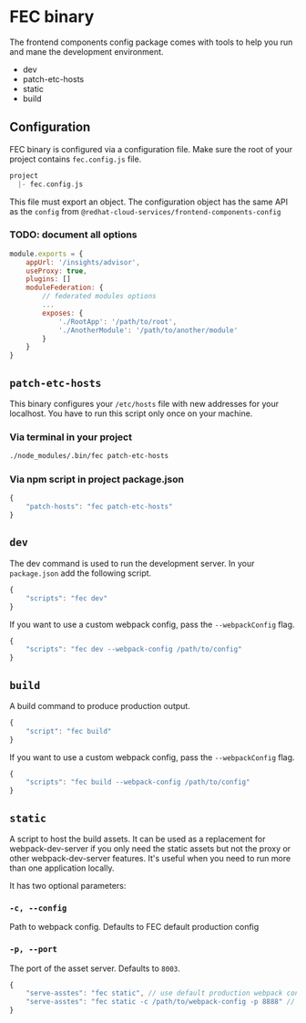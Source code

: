 
# FEC binary

The frontend components config package comes with tools to help you run and mane the development environment.

- dev
- patch-etc-hosts
- static
- build

## Configuration

FEC binary is configured via a configuration file. Make sure the root of your project contains `fec.config.js` file.

```hs
project
  |- fec.config.js
```

This file must export an object. The configuration object has the same API as the `config` from `@redhat-cloud-services/frontend-components-config`

### TODO: document all options

```js
module.exports = {
    appUrl: '/insights/advisor',
	useProxy: true,
    plugins: []
    moduleFederation: {
        // federated modules options
        ...
        exposes: {
            './RootApp': '/path/to/root',
            './AnotherModule': '/path/to/another/module'
        }
    }
}
```

## `patch-etc-hosts`

This binary configures your `/etc/hosts` file with new addresses for your localhost. You have to run this script only once on your machine.

<Alert className="pf-u-mt-md" variant="info" title="You may have to run this script as sudo" />

### Via terminal in your project

```sh
./node_modules/.bin/fec patch-etc-hosts

```

### Via npm script in project package.json

```js
{
    "patch-hosts": "fec patch-etc-hosts"
}
```

## `dev`
The dev command is used to run the development server. In your `package.json` add the following script.

```js
{
    "scripts": "fec dev"
}
```

If you want to use a custom webpack config, pass the `--webpackConfig` flag.

```js
{
    "scripts": "fec dev --webpack-config /path/to/config"
}

```

## `build`

A build command to produce production output.

```js
{
    "script": "fec build"
}
```

If you want to use a custom webpack config, pass the `--webpackConfig` flag.

```js
{
    "scripts": "fec build --webpack-config /path/to/config"
}

```

## `static`

A script to host the build assets. It can be used as a replacement for webpack-dev-server if you only need the static assets but not the proxy or other webpack-dev-server features. It's useful when you need to run more than one application locally.

It has two optional parameters:

### `-c, --config`

Path to webpack config. Defaults to FEC default production config

### `-p, --port`

The port of the asset server. Defaults to `8003`.

```js
{
    "serve-asstes": "fec static", // use default production webpack config
    "serve-asstes": "fec static -c /path/to/webpack-config -p 8888" // with parameters
}

```